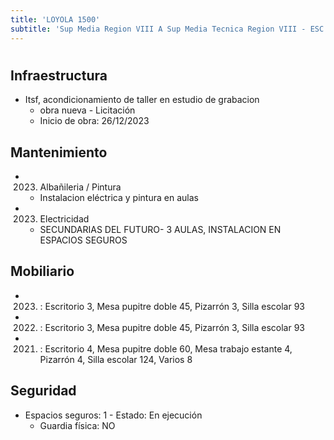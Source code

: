 ```yaml
---
title: 'LOYOLA 1500'
subtitle: 'Sup Media Region VIII A Sup Media Tecnica Region VIII - ESC. TEC. N° 34 ING. ENRIQUE MARTIN HERMITTE'
---
```


#
## Infraestructura

* Itsf, acondicionamiento de taller en estudio de grabacion 
    + obra nueva - Licitación 
    + Inicio de obra: 26/12/2023 






## Mantenimiento

*  (2023) Albañileria / Pintura 
    + Instalacion eléctrica y pintura en aulas

*  (2023) Electricidad 
    + SECUNDARIAS DEL FUTURO- 3 AULAS, INSTALACION EN ESPACIOS SEGUROS





## Mobiliario

*  (2023) : Escritorio 3, Mesa pupitre doble 45, Pizarrón 3, Silla escolar 93 

*  (2022) : Escritorio 3, Mesa pupitre doble 45, Pizarrón 3, Silla escolar 93 

*  (2021) : Escritorio 4, Mesa pupitre doble 60, Mesa trabajo estante 4, Pizarrón 4, Silla escolar 124, Varios 8 





## Seguridad

*  Espacios seguros: 1 - Estado: En ejecución 
    + Guardia física: NO



